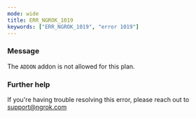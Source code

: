 ```yaml
---
mode: wide
title: ERR_NGROK_1019
keywords: ["ERR_NGROK_1019", "error 1019"]
---
```


### Message

The `ADDON` addon is not allowed for this plan.

### Further help

If you're having trouble resolving this error, please reach out to [support@ngrok.com](mailto:support@ngrok.com?subject=Help%20with%20ERR_NGROK_1019)
